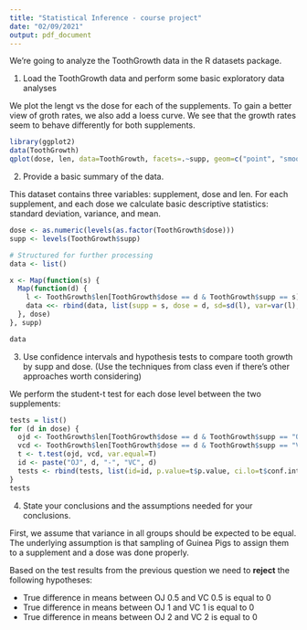 ```yaml
---
title: "Statistical Inference - course project"
date: "02/09/2021"
output: pdf_document
---
```


We're going to analyze the ToothGrowth data in the R datasets package.

1. Load the ToothGrowth data and perform some basic exploratory data analyses

We plot the lengt vs the dose for each of the supplements.
To gain a better view of groth rates, we also add a loess curve.
We see that the growth rates seem to behave differently for both supplements.

```r
library(ggplot2)
data(ToothGrowth)
qplot(dose, len, data=ToothGrowth, facets=.~supp, geom=c("point", "smooth"), method="loess")
```

2. Provide a basic summary of the data.

This dataset contains three variables: supplement, dose and len.
For each supplement, and each dose we calculate basic descriptive statistics:
standard deviation, variance, and mean.

```r
dose <- as.numeric(levels(as.factor(ToothGrowth$dose)))
supp <- levels(ToothGrowth$supp)

# Structured for further processing
data <- list()

x <- Map(function(s) {
  Map(function(d) {
    l <- ToothGrowth$len[ToothGrowth$dose == d & ToothGrowth$supp == s]
    data <<- rbind(data, list(supp = s, dose = d, sd=sd(l), var=var(l), mu=mean(l)))
  }, dose)
}, supp)

data
```

3. Use confidence intervals and hypothesis tests to compare tooth growth by supp and dose. (Use the techniques from class even if there's other approaches worth considering)

We perform the student-t test for each dose level between the two supplements:

```r
tests = list()
for (d in dose) {
  ojd <- ToothGrowth$len[ToothGrowth$dose == d & ToothGrowth$supp == "OJ"]
  vcd <- ToothGrowth$len[ToothGrowth$dose == d & ToothGrowth$supp == "VC"]
  t <- t.test(ojd, vcd, var.equal=T)
  id <- paste("OJ", d, "-", "VC", d)
  tests <- rbind(tests, list(id=id, p.value=t$p.value, ci.lo=t$conf.int[1], ci.hi=t$conf.int[2]))
}
tests
```

4. State your conclusions and the assumptions needed for your conclusions.

First, we assume that variance in all groups should be expected to be equal.
The underlying assumption is that sampling of Guinea Pigs to assign them to a supplement and a dose was done properly.

Based on the test results from the previous question we need to **reject** the following hypotheses:

* True difference in means between OJ 0.5 and VC 0.5 is equal to 0
* True difference in means between OJ 1 and VC 1 is equal to 0
* True difference in means between OJ 2 and VC 2 is equal to 0
